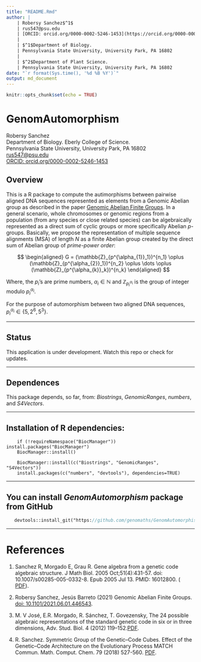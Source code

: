 ```yaml
---
title: "README.Rmd"
author: |
    | Robersy Sanchez$^1$
    | rus547@psu.edu
    | [ORCID: orcid.org/0000-0002-5246-1453](https://orcid.org/0000-0002-5246-1453)  
    |
    | $^1$Department of Biology.
    | Pennsylvania State University, University Park, PA 16802
    |
    | $^2$Department of Plant Science.
    | Pennsylvania State University, University Park, PA 16802
date: "`r format(Sys.time(), '%d %B %Y')`"
output: md_document
---
```


```r
knitr::opts_chunk$set(echo = TRUE)
```

# GenomAutomorphism

Robersy Sanchez  
Department of Biology. Eberly College of Science.  
Pennsylvania State University, University Park, PA 16802  
<rus547@psu.edu>  
[ORCID:
orcid.org/0000-0002-5246-1453](https://orcid.org/0000-0002-5246-1453)

## Overview
This is a R package to compute the autimorphisms between pairwise aligned DNA
sequences represented as elements from a Genomic Abelian group as described in
the paper [Genomic Abelian Finite
Groups](https://www.biorxiv.org/content/10.1101/2021.06.01.446543v2). In a
general scenario, whole chromosomes or genomic regions from a population 
(from any species or close related species) can be algebraically
represented as a direct sum of cyclic groups or more specifically
Abelian *p*-groups. Basically, we propose the representation of multiple sequence
alignments (MSA) of length _N_ as a finite Abelian group created by the direct
sum of Abelian group of _prime-power order_:

$$
\begin{aligned}
G = (\mathbb{Z}_{p^{\alpha_{1}}_1})^{n_1} \oplus (\mathbb{Z}_{p^{\alpha_{2}}_1})^{n_2} \oplus \dots \oplus (\mathbb{Z}_{p^{\alpha_{k}}_k})^{n_k} 
\end{aligned}
$$

Where, the $p_i$'s are prime numbers, $\alpha_i \in \mathbb{N}$ and 
$\mathbb{Z}_{p^{\alpha_{i}}_i}$ is the group of integer modulo 
$p^{\alpha_{i}}_i$. 

For the purpose of automorphism between two aligned DNA sequences, 
$p^{\alpha_{i}}_i \in \{5, 2^6, 5^3 \}$.

------------

## Status

This application is under development. Watch this repo or check for updates.

------------

## Dependences

This package depends, so far, from: _Biostrings_, _GenomicRanges_, 
_numbers_, and _S4Vectors_.

------------

## Installation of R dependencies:

```install
    if (!requireNamespace("BiocManager")) install.packages("BiocManager")
    BiocManager::install()
    
    BiocManager::install(c("Biostrings", "GenomicRanges", "S4Vectors"))
    install.packages(c("numbers", "devtools"), dependencies=TRUE)
```

------------

## You can install _*GenomAutomorphism*_ package from GitHub

```install.p
   devtools::install_git("https://github.com/genomaths/GenomAutomorphism.git")

```

------------

# References
 1. Sanchez R, Morgado E, Grau R. Gene algebra from a genetic code
 algebraic structure. J Math Biol. 2005 Oct;51(4):431-57.
 doi: 10.1007/s00285-005-0332-8. Epub 2005 Jul 13. PMID: 16012800. (
 [PDF](https://arxiv.org/pdf/q-bio/0412033.pdf)).
 
 2. Robersy Sanchez, Jesús Barreto (2021) Genomic Abelian Finite
  Groups.
 [doi: 10.1101/2021.06.01.446543](https://doi.org/10.1101/2021.06.01.446543).
 
 3. M. V José, E.R. Morgado, R. Sánchez, T. Govezensky, The 24 possible
 algebraic representations of the standard genetic code in six or in three
 dimensions, Adv. Stud. Biol. 4 (2012) 119–152.[PDF](https://is.gd/na9eap).
 
 4. R. Sanchez. Symmetric Group of the Genetic–Code Cubes. Effect of the
 Genetic–Code Architecture on the Evolutionary Process MATCH Commun. Math.
 Comput. Chem. 79 (2018) 527-560. [PDF](https://bit.ly/2Z9mjM7).




